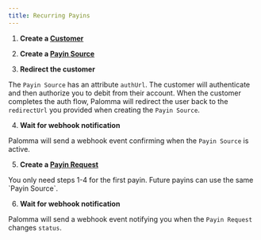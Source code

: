 ```yaml
---
title: Recurring Payins
---
```


1. **Create a [Customer](/api-documentation/customers/create)**

2. **Create a [Payin Source](/api-documentation/payinSources/create)**

3. **Redirect the customer**

The `Payin Source` has an attribute `authUrl`. The customer will authenticate and then authorize you to debit from their account. When the customer completes the auth flow, Palomma will redirect the user back to the `redirectUrl` you provided when creating the `Payin Source`.

4. **Wait for webhook notification**

Palomma will send a webhook event confirming when the `Payin Source` is active.

5. **Create a [Payin Request](/api-documentation/payinRequests/create)**

<Tip>
  You only need steps 1-4 for the first payin. Future payins can use the same
  `Payin Source`.
</Tip>

6. **Wait for webhook notification**

Palomma will send a webhook event notifying you when the `Payin Request` changes `status`.
